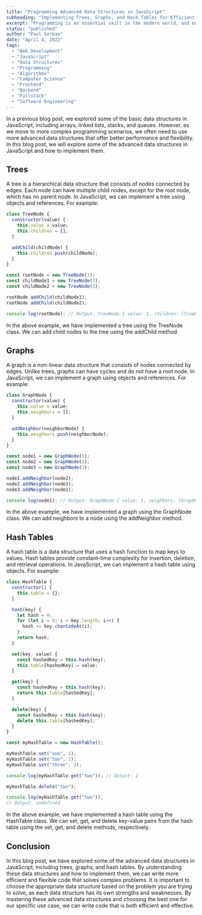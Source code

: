 ```yaml
---
title: "Programming Advanced Data Structures in JavaScript"
subheading: "Implementing Trees, Graphs, and Hash Tables for Efficient and Flexible Code"
excerpt: "Programming is an essential skill in the modern world, and one of the fundamental aspects of programming is understanding data structures. Data structures refer to the way we organize and store data in memory for efficient use in our programs. In this blog post, we will explore some basic data structures in JavaScript and how they can be implemented."
status: "published"
author: "Paul Serban"
date: "April 4, 2023"
tags:
  - "Web Development"
  - "JavaScript"
  - "Data Structures"
  - "Programming"
  - "Algorithms"
  - "Computer Science"
  - "Frontend"
  - "Backend"
  - "Fullstack"
  - "Software Engineering"
---
```


In a previous blog post, we explored some of the basic data structures in JavaScript, including arrays, linked lists, stacks, and queues. However, as we move to more complex programming scenarios, we often need to use more advanced data structures that offer better performance and flexibility. In this blog post, we will explore some of the advanced data structures in JavaScript and how to implement them.

## Trees
A tree is a hierarchical data structure that consists of nodes connected by edges. Each node can have multiple child nodes, except for the root node, which has no parent node. In JavaScript, we can implement a tree using objects and references. For example:

```javascript
class TreeNode {
  constructor(value) {
    this.value = value;
    this.children = [];
  }

  addChild(childNode) {
    this.children.push(childNode);
  }
}

const rootNode = new TreeNode(1);
const childNode1 = new TreeNode(2);
const childNode2 = new TreeNode(3);

rootNode.addChild(childNode1);
rootNode.addChild(childNode2);

console.log(rootNode); // Output: TreeNode { value: 1, children: [TreeNode { value: 2, children: [] }, TreeNode { value: 3, children: [] }]}
```

In the above example, we have implemented a tree using the TreeNode class. We can add child nodes to the tree using the addChild method.

## Graphs
A graph is a non-linear data structure that consists of nodes connected by edges. Unlike trees, graphs can have cycles and do not have a root node. In JavaScript, we can implement a graph using objects and references. For example:

```javascript
class GraphNode {
  constructor(value) {
    this.value = value;
    this.neighbors = [];
  }

  addNeighbor(neighborNode) {
    this.neighbors.push(neighborNode);
  }
}

const node1 = new GraphNode(1);
const node2 = new GraphNode(2);
const node3 = new GraphNode(3);

node1.addNeighbor(node2);
node2.addNeighbor(node3);
node3.addNeighbor(node1);

console.log(node1); // Output: GraphNode { value: 1, neighbors: [GraphNode { value: 2, neighbors: [GraphNode { value: 3, neighbors: [GraphNode { value: 1, neighbors: [Circular] }] }] }] }
```
In the above example, we have implemented a graph using the GraphNode class. We can add neighbors to a node using the addNeighbor method.

## Hash Tables
A hash table is a data structure that uses a hash function to map keys to values. Hash tables provide constant-time complexity for insertion, deletion, and retrieval operations. In JavaScript, we can implement a hash table using objects. For example:

```javascript
class HashTable {
  constructor() {
    this.table = {};
  }

  hash(key) {
    let hash = 0;
    for (let i = 0; i < key.length; i++) {
      hash += key.charCodeAt(i);
    }
    return hash;
  }

  set(key, value) {
    const hashedKey = this.hash(key);
    this.table[hashedKey] = value;
  }

  get(key) {
    const hashedKey = this.hash(key);
    return this.table[hashedKey];
  }

  delete(key) {
    const hashedKey = this.hash(key);
    delete this.table[hashedKey];
  }
}

const myHashTable = new HashTable();

myHashTable.set("one", 1);
myHashTable.set("two", 2);
myHashTable.set("three", 3);

console.log(myHashTable.get("two")); // Output: 2

myHashTable.delete("two");

console.log(myHashTable.get("two"));
// Output: undefined
```
In the above example, we have implemented a hash table using the HashTable class. We can set, get, and delete key-value pairs from the hash table using the set, get, and delete methods, respectively. 

## Conclusion
In this blog post, we have explored some of the advanced data structures in JavaScript, including trees, graphs, and hash tables. By understanding these data structures and how to implement them, we can write more efficient and flexible code that solves complex problems. It is important to choose the appropriate data structure based on the problem you are trying to solve, as each data structure has its own strengths and weaknesses. By mastering these advanced data structures and choosing the best one for our specific use case, we can write code that is both efficient and effective.
